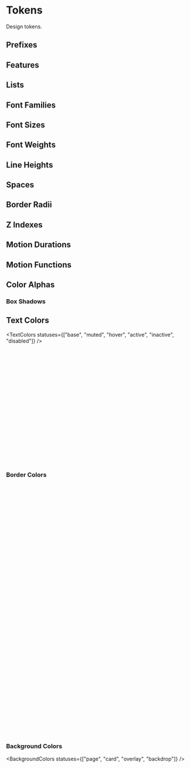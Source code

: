 
<Meta title="Designs/Tokens" />

# Tokens

Design tokens.

## Prefixes

<Prefixes />

## Features

<Features />

## Lists

<Lists />

## Font Families

<FontFamilies />

## Font Sizes

<FontSizes />

## Font Weights

<FontWeights />

## Line Heights

<LineHeights />

## Spaces

<Spaces />

## Border Radii

<BorderRadii />

## Z Indexes

<ZIndexes />

## Motion Durations

<MotionDurations />

## Motion Functions

<MotionFunctions />

## Color Alphas

<Alphas />

### Box Shadows

<BoxShadows />

## Text Colors

<TextColors
  statuses={["base", "muted", "hover", "active", "inactive", "disabled"]}
/>
<br />
<TextColors variant="solid" preview={false} />
<br />
<TextColors intent="major" />
<br />
<TextColors intent="minor" />
<br />
<TextColors intent="positive" />
<br />
<TextColors intent="alertive" />
<br />
<TextColors intent="negative" />
<br />
<TextColors color="red" />
<br />
<TextColors color="magenta" />
<br />
<TextColors color="purple" />
<br />
<TextColors color="indigo" />
<br />
<TextColors color="navy" />
<br />
<TextColors color="blue" />
<br />
<TextColors color="cyan" />
<br />
<TextColors color="teal" />
<br />
<TextColors color="green" />
<br />
<TextColors color="lime" />
<br />
<TextColors color="yellow" />
<br />
<TextColors color="orange" />
<br />
<TextColors color="brown" />
<br />
<TextColors color="gray" />

### Border Colors

<BorderColors />
<br />
<BorderColors variant="deep" />
<br />
<BorderColors variant="solid" />
<br />
<BorderColors intent="major" />
<br />
<BorderColors intent="minor" />
<br />
<BorderColors intent="positive" />
<br />
<BorderColors intent="alertive" />
<br />
<BorderColors intent="negative" />
<br />
<BorderColors color="red" />
<br />
<BorderColors color="magenta" />
<br />
<BorderColors color="purple" />
<br />
<BorderColors color="indigo" />
<br />
<BorderColors color="navy" />
<br />
<BorderColors color="blue" />
<br />
<BorderColors color="cyan" />
<br />
<BorderColors color="teal" />
<br />
<BorderColors color="green" />
<br />
<BorderColors color="lime" />
<br />
<BorderColors color="yellow" />
<br />
<BorderColors color="orange" />
<br />
<BorderColors color="brown" />
<br />
<BorderColors color="gray" />
<br />
<BorderColors variant="solid" intent="major" />
<br />
<BorderColors variant="solid" intent="minor" />
<br />
<BorderColors variant="solid" intent="positive" />
<br />
<BorderColors variant="solid" intent="alertive" />
<br />
<BorderColors variant="solid" intent="negative" />
<br />
<BorderColors variant="solid" color="red" />
<br />
<BorderColors variant="solid" color="magenta" />
<br />
<BorderColors variant="solid" color="purple" />
<br />
<BorderColors variant="solid" color="indigo" />
<br />
<BorderColors variant="solid" color="navy" />
<br />
<BorderColors variant="solid" color="blue" />
<br />
<BorderColors variant="solid" color="cyan" />
<br />
<BorderColors variant="solid" color="teal" />
<br />
<BorderColors variant="solid" color="green" />
<br />
<BorderColors variant="solid" color="lime" />
<br />
<BorderColors variant="solid" color="yellow" />
<br />
<BorderColors variant="solid" color="orange" />
<br />
<BorderColors variant="solid" color="brown" />
<br />
<BorderColors variant="solid" color="gray" />

### Background Colors

<BackgroundColors statuses={["page", "card", "overlay", "backdrop"]} />
<br />
<BackgroundColors />
<br />
<BackgroundColors variant="deep" />
<br />
<BackgroundColors variant="solid" />
<br />
<BackgroundColors intent="major" />
<br />
<BackgroundColors intent="minor" />
<br />
<BackgroundColors intent="positive" />
<br />
<BackgroundColors intent="alertive" />
<br />
<BackgroundColors intent="negative" />
<br />
<BackgroundColors color="red" />
<br />
<BackgroundColors color="magenta" />
<br />
<BackgroundColors color="purple" />
<br />
<BackgroundColors color="indigo" />
<br />
<BackgroundColors color="navy" />
<br />
<BackgroundColors color="blue" />
<br />
<BackgroundColors color="cyan" />
<br />
<BackgroundColors color="teal" />
<br />
<BackgroundColors color="green" />
<br />
<BackgroundColors color="lime" />
<br />
<BackgroundColors color="yellow" />
<br />
<BackgroundColors color="orange" />
<br />
<BackgroundColors color="brown" />
<br />
<BackgroundColors color="gray" />
<br />
<BackgroundColors variant="solid" intent="major" />
<br />
<BackgroundColors variant="solid" intent="minor" />
<br />
<BackgroundColors variant="solid" intent="positive" />
<br />
<BackgroundColors variant="solid" intent="alertive" />
<br />
<BackgroundColors variant="solid" intent="negative" />
<br />
<BackgroundColors variant="solid" color="red" />
<br />
<BackgroundColors variant="solid" color="magenta" />
<br />
<BackgroundColors variant="solid" color="purple" />
<br />
<BackgroundColors variant="solid" color="indigo" />
<br />
<BackgroundColors variant="solid" color="navy" />
<br />
<BackgroundColors variant="solid" color="blue" />
<br />
<BackgroundColors variant="solid" color="cyan" />
<br />
<BackgroundColors variant="solid" color="teal" />
<br />
<BackgroundColors variant="solid" color="green" />
<br />
<BackgroundColors variant="solid" color="lime" />
<br />
<BackgroundColors variant="solid" color="yellow" />
<br />
<BackgroundColors variant="solid" color="orange" />
<br />
<BackgroundColors variant="solid" color="brown" />
<br />
<BackgroundColors variant="solid" color="gray" />
